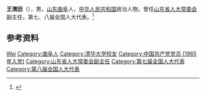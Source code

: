 '''王渭田'''（{{bd|1939年|12月|}}），男，[[山东|山东]][[曲阜|曲阜]]人，[[中华人民共和国|中华人民共和国]]政治人物，曾任[[山东省人大常委会|山东省人大常委会]]副主任，第七、八届全国人大代表。<ref>{{Cite book|title=中华人民共和国职官志|author=何虎生, 李耀东, 向常福主编|publisher=中国社会出版社|year=2003|isbn=9787800883934|location=北京|pages=}}</ref>

== 参考资料 ==
{{reflist}}

{{中国人物小作品}}

{{Authority control}}
{{DEFAULTSORT:Wang王}}
[[Category:王姓|Wei]]
[[Category:曲阜人|Category:曲阜人]]
[[Category:清华大学校友|Category:清华大学校友]]
[[Category:中国共产党党员_(1965年入党)|Category:中国共产党党员 (1965年入党)]]
[[Category:山东省人大常委会副主任|Category:山东省人大常委会副主任]]
[[Category:第七届全国人大代表|Category:第七届全国人大代表]]
[[Category:第八届全国人大代表|Category:第八届全国人大代表]]